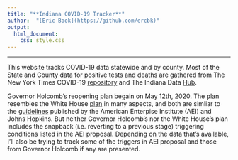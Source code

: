 ```yaml
---
title: "**Indiana COVID-19 Tracker**"
author:  "[Eric Book](https://github.com/ercbk)"
output:
  html_document:
    css: style.css
---
```


----

This website tracks COVID-19 data statewide and by county. Most of the State and County data for positive tests and deaths are gathered from The New York Times COVID-19 [repository](https://github.com/nytimes/covid-19-data) and The Indiana Data [Hub](https://hub.mph.in.gov/dataset).   
  
Governor Holcomb's reopening plan begain on May 12th, 2020. The plan resembles the White House [plan](https://www.whitehouse.gov/openingamerica/) in many aspects, and both are simliar to the [guidelines](https://www.aei.org/research-products/report/national-coronavirus-response-a-road-map-to-reopening/) published by the American Enterpise Institute (AEI) and Johns Hopkins. But neither Governor Holcomb's nor the White House's plan includes the snapback (i.e. reverting to a previous stage) triggering conditions listed in the AEI proposal. Depending on the data that's available, I'll also be trying to track some of the triggers in AEI proposal and those from Governor Holcomb if any are presented.